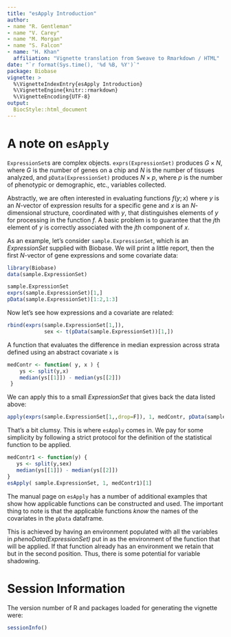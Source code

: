 ```yaml
---
title: "esApply Introduction"
author:
- name "R. Gentleman"
- name "V. Carey"
- name "M. Morgan"
- name "S. Falcon"
- name: "H. Khan"
  affiliation: "Vignette translation from Sweave to Rmarkdown / HTML"
date: "`r format(Sys.time(), '%d %B, %Y')`"
package: Biobase
vignette: >
  %\VignetteIndexEntry{esApply Introduction}
  %\VignetteEngine{knitr::rmarkdown}
  %\VignetteEncoding{UTF-8}
output:
  BiocStyle::html_document
---
```


# A note on `esApply` {#a-note-on-esapply .unnumbered}

`ExpressionSet`s are complex objects. `exprs(ExpressionSet)` produces $G \times N$, where $G$ is the number of genes on a chip and $N$ is the number of tissues analyzed, and `pData(ExpressionSet)` produces $N \times p$, where $p$ is the number of phenotypic or demographic, etc., variables collected.

Abstractly, we are often interested in evaluating functions $f(y;x)$ where $y$ is an $N$-vector of expression results for a specific gene and $x$ is an $N$-dimensional structure, coordinated with $y$, that distinguishes elements of $y$ for processing in the function $f$. A basic problem is to guarantee that the $j$th element of $y$ is correctly associated with the $j$th component of $x$.

As an example, let's consider `sample.ExpressionSet`, which is an *ExpressionSet* supplied with Biobase. We will print a little report, then the first $N$-vector of gene expressions and some covariate data:

```r
library(Biobase)
data(sample.ExpressionSet)
```

```r
sample.ExpressionSet
exprs(sample.ExpressionSet)[1,]
pData(sample.ExpressionSet)[1:2,1:3]
```

Now let's see how expressions and a covariate are related:

```r
rbind(exprs(sample.ExpressionSet[1,]),
            sex <- t(pData(sample.ExpressionSet))[1,])
```

A function that evaluates the difference in median expression across strata defined using an abstract covariate `x` is

```r
medContr <- function( y, x ) {
    ys <- split(y,x)
    median(ys[[1]]) - median(ys[[2]])
 }
```

We can apply this to a small *ExpressionSet* that gives back the data listed above:

```r
apply(exprs(sample.ExpressionSet[1,,drop=F]), 1, medContr, pData(sample.ExpressionSet)[["sex"]])
```

That's a bit clumsy. This is where `esApply` comes in. We pay for some simplicity by following a strict protocol for the definition of the statistical function to be applied.

```r
medContr1 <- function(y) {
   ys <- split(y,sex)
   median(ys[[1]]) - median(ys[[2]])
}
esApply( sample.ExpressionSet, 1, medContr1)[1]
```

The manual page on `esApply` has a number of additional examples that show how applicable functions can be constructed and used. The important thing to note is that the applicable functions *know* the names of the covariates in the `pData` dataframe.

This is achieved by having an environment populated with all the variables in *phenoData(ExpressionSet)* put in as the environment of the function that will be applied. If that function already has an environment we retain that but in the second position. Thus, there is some potential for variable shadowing.

# Session Information

The version number of R and packages loaded for generating the vignette were:

```r
sessionInfo()
```
